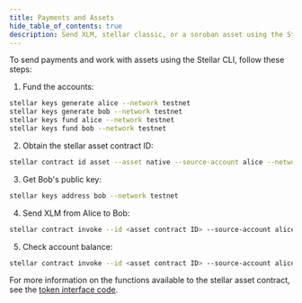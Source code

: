 ```yaml
---
title: Payments and Assets
hide_table_of_contents: true
description: Send XLM, stellar classic, or a soroban asset using the Stellar CLI.
---
```


To send payments and work with assets using the Stellar CLI, follow these steps:

1. Fund the accounts:

```bash
stellar keys generate alice --network testnet
stellar keys generate bob --network testnet
stellar keys fund alice --network testnet
stellar keys fund bob --network testnet
```

2. Obtain the stellar asset contract ID:

```bash
stellar contract id asset --asset native --source-account alice --network testnet
```

3. Get Bob's public key:

```bash
stellar keys address bob --network testnet
```

4. Send XLM from Alice to Bob:

```bash
stellar contract invoke --id <asset contract ID> --source-account alice --network testnet -- transfer --to <Bob ID> --from alice --amount 100
```

5. Check account balance:

```bash
stellar contract invoke --id <asset contract ID> --source-account alice --network testnet -- balance --id <account ID>
```

For more information on the functions available to the stellar asset contract, see the [token interface code](https://developers.stellar.org/docs/tokens/token-interface#code).
